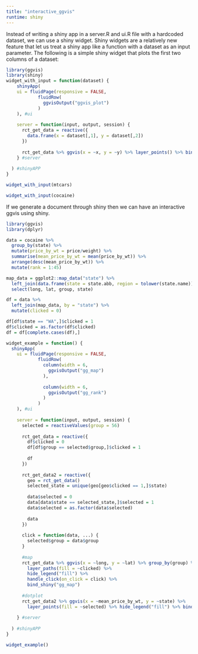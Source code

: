```yaml
---
title: "interactive_ggvis"
runtime: shiny
---
```


Instead of writing a shiny app in a server.R and ui.R file with a hardcoded dataset, we can use a shiny widget.  Shiny widgets are a relatively new feature that let us treat a shiny app like a function with a dataset as an input parameter.  The following is a simple shiny widget that plots the first two columns of a dataset:

```r
library(ggvis)
library(shiny)
widget_with_input = function(dataset) {
    shinyApp(
    ui = fluidPage(responsive = FALSE,
            fluidRow(
              ggvisOutput("ggvis_plot")
            )
    ), #ui
    
    server = function(input, output, session) {
      rct_get_data = reactive({
        data.frame(x = dataset[,1], y = dataset[,2])
      })
      
      rct_get_data %>% ggvis(x = ~x, y = ~y) %>% layer_points() %>% bind_shiny("ggvis_plot")
    } #server
    
  ) #shinyAPP
}
```

```r
widget_with_input(mtcars)
```

```r
widget_with_input(cocaine)
```

If we generate a document through shiny then we can have an interactive ggvis using shiny.
```r
library(ggvis)
library(dplyr)

data = cocaine %>% 
  group_by(state) %>% 
  mutate(price_by_wt = price/weight) %>% 
  summarise(mean_price_by_wt = mean(price_by_wt)) %>% 
  arrange(desc(mean_price_by_wt)) %>% 
  mutate(rank = 1:45)

map_data = ggplot2::map_data("state") %>% 
  left_join(data.frame(state = state.abb, region = tolower(state.name)), by = "region") %>%
  select(long, lat, group, state) 

df = data %>% 
  left_join(map_data, by = "state") %>%
  mutate(clicked = 0)

df[df$state == "WA",]$clicked = 1
df$clicked = as.factor(df$clicked)
df = df[complete.cases(df),]
```

```r
widget_example = function() {
  shinyApp(
    ui = fluidPage(responsive = FALSE,
            fluidRow(
              column(width = 6,
                ggvisOutput("gg_map")
              ),
              
              column(width = 6,
                ggvisOutput("gg_rank")
              )
            )
    ), #ui
    
    server = function(input, output, session) {
      selected = reactiveValues(group = 56)
      
      rct_get_data = reactive({
        df$clicked = 0
        df[df$group == selected$group,]$clicked = 1
        
        df
      })
      
      rct_get_data2 = reactive({ 
        geo = rct_get_data()
        selected_state = unique(geo[geo$clicked == 1,]$state)
        
        data$selected = 0
        data[data$state == selected_state,]$selected = 1
        data$selected = as.factor(data$selected)
        
        data
      })
      
      click = function(data, ...) {
        selected$group = data$group
      }
      
      #map
      rct_get_data %>% ggvis(x = ~long, y = ~lat) %>% group_by(group) %>%
        layer_paths(fill = ~clicked) %>% 
        hide_legend("fill") %>%
        handle_click(on_click = click) %>% 
        bind_shiny("gg_map")
      
      #dotplot
      rct_get_data2 %>% ggvis(x = ~mean_price_by_wt, y = ~state) %>%
        layer_points(fill = ~selected) %>% hide_legend("fill") %>% bind_shiny("gg_rank")
      
    } #server
    
  ) #shinyAPP
}
```


```r
widget_example()
```